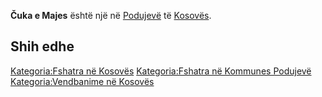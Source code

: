 {{Fshat në 
 | Emri                = Čuka e Majes
 | EmriAlt                = 
 | NAME_SHORT_FORM=      
 | NAME_GENERIC=      Čuka
 | NAME_SORT_NAME_RO=      CUKAEMAJES
 | FULL_NAME_RO = Čuka e Majes
 | FULL_NAME_ND_RO=Cuka e Majes
 | SORT_NAME_RG=MAJES CUKAE
 | FULL_NAME_RG=Majes, Čuka e
 | FULL_NAME_ND_RG=Majes, Cuka e
 | SRP_NAME_SHORT_FORM=      
 | SRP_NAME_GENERIC=      
 | SRP_NAME_SORT_NAME_RO=      
 | SRP_FULL_NAME_RO = 
 | SRP_FULL_NAME_ND_RO=
 | SRP_SORT_NAME_RG=
 | SRP_FULL_NAME_RG=
 | SRP_FULL_NAME_ND_RG=
 | Emri (Rasa dhanore) = 
 | Figura              = 
 | Shteti              = Kosovo
 | Komuna              = Podujevë
 | Kodi postar         = 
 | Sipërfaqja          = 

 | Popullsia           = 

 | Regj. i popullsisë  = 
 | Dend. e popullsisë  = 
 | Faqja zyrtare       = 
 <!--- Koordinatat ----> 
 | Gjerësia            = 42.862465
 | Gjatësia            = 21.361713
 | Lartësia            = 
}}
'''Čuka e Majes''' është një [[]] në [[Podujevë]] të [[Kosovës]].

<!-- == Gjeografia == -->
<!-- == Historia == -->
<!-- == Demografia == -->
== Shih edhe ==
{{Komuna Podujevë}}
{{Kosovo-Administrata-Cung}}

[[Kategoria:Fshatra në Kosovës]]
[[Kategoria:Fshatra në Kommunes Podujevë]]
[[Kategoria:Vendbanime në Kosovës]]